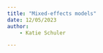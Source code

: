 ```yaml
---
title: "Mixed-effects models"
date: 12/05/2023
author: 
    - Katie Schuler

---
```


::: {.callout-warning title="Under Construction"}
:::